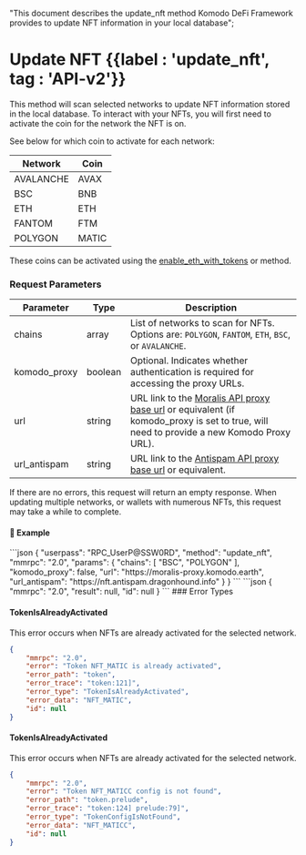   "This document describes the update_nft method Komodo DeFi Framework provides to update NFT information in your local database";

# Update NFT {{label : 'update_nft', tag : 'API-v2'}}

This method will scan selected networks to update NFT information stored in the local database.
To interact with your NFTs, you will first need to activate the coin for the network the NFT is on.

See below for which coin to activate for each network:

| Network   | Coin  |
| --------- | ----- |
| AVALANCHE | AVAX  |
| BSC       | BNB   |
| ETH       | ETH   |
| FANTOM    | FTM   |
| POLYGON   | MATIC |

These coins can be activated using the [enable\_eth\_with\_tokens](/komodo-defi-framework/api/v20/coin_activation/enable_eth_with_tokens/) or method.

### Request Parameters

| Parameter     | Type    | Description                                                                                                                                                                    |
| ------------- | ------- | ------------------------------------------------------------------------------------------------------------------------------------------------------------------------------ |
| chains        | array   | List of networks to scan for NFTs. Options are: `POLYGON`, `FANTOM`, `ETH`, `BSC`, or `AVALANCHE`.                                                                             |
| komodo\_proxy | boolean | Optional. Indicates whether authentication is required for accessing the proxy URLs.                                                                                           |
| url           | string  | URL link to the [Moralis API proxy base url](https://moralis-proxy.komodo.earth) or equivalent (if komodo\_proxy is set to true, will need to provide a new Komodo Proxy URL). |
| url\_antispam | string  | URL link to the [Antispam API proxy base url](https://nft.antispam.dragonhound.info) or equivalent.                                                                            |

<Note>
  If there are no errors, this request will return an empty response.
  When updating multiple networks, or wallets with numerous NFTs, this request may take a while to complete.
</Note>

#### 📌 Example

<CodeGroup title="Update NFT" tag="POST" label="update_nft" mm2MethodDecorate="true">
  ```json
  {
    "userpass": "RPC_UserP@SSW0RD",
    "method": "update_nft",
    "mmrpc": "2.0",
    "params": {
      "chains": [
        "BSC",
        "POLYGON"
      ],
      "komodo_proxy": false,
      "url": "https://moralis-proxy.komodo.earth",
      "url_antispam": "https://nft.antispam.dragonhound.info"
    }
  }
  ```
</CodeGroup>

<CollapsibleSection expandedText="Hide Response" collapsedText="Show Response">
  ```json
  {
  	"mmrpc": "2.0",
  	"result": null,
  	"id": null
  }
  ```
</CollapsibleSection>

<CollapsibleSection expandedText="Hide Errors" collapsedText="Show Errors">
  ### Error Types

  #### TokenIsAlreadyActivated

  This error occurs when NFTs are already activated for the selected network.

  ```json
  {
      "mmrpc": "2.0",
      "error": "Token NFT_MATIC is already activated",
      "error_path": "token",
      "error_trace": "token:121]",
      "error_type": "TokenIsAlreadyActivated",
      "error_data": "NFT_MATIC",
      "id": null
  }
  ```

  #### TokenIsAlreadyActivated

  This error occurs when NFTs are already activated for the selected network.

  ```json
  {
      "mmrpc": "2.0",
      "error": "Token NFT_MATICC config is not found",
      "error_path": "token.prelude",
      "error_trace": "token:124] prelude:79]",
      "error_type": "TokenConfigIsNotFound",
      "error_data": "NFT_MATICC",
      "id": null
  }
  ```
</CollapsibleSection>
